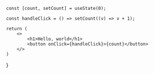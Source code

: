 
    const [count, setCount] = useState(0);
    
    const handleClick = () => setCount((v) => v + 1);

    return (
        <>
            <h1>Hello, world</h1>
            <button onClick={handleClick}>{count}</button>
        </>
    )
}